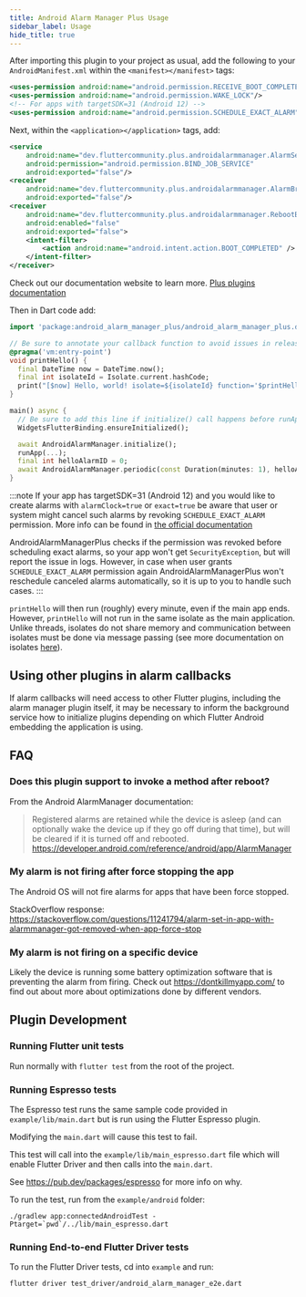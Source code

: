 ```yaml
---
title: Android Alarm Manager Plus Usage
sidebar_label: Usage
hide_title: true
---
```


After importing this plugin to your project as usual, add the following to your
`AndroidManifest.xml` within the `<manifest></manifest>` tags:

```xml
<uses-permission android:name="android.permission.RECEIVE_BOOT_COMPLETED"/>
<uses-permission android:name="android.permission.WAKE_LOCK"/>
<!-- For apps with targetSDK=31 (Android 12) -->
<uses-permission android:name="android.permission.SCHEDULE_EXACT_ALARM"/>
```

Next, within the `<application></application>` tags, add:

```xml
<service
    android:name="dev.fluttercommunity.plus.androidalarmmanager.AlarmService"
    android:permission="android.permission.BIND_JOB_SERVICE"
    android:exported="false"/>
<receiver
    android:name="dev.fluttercommunity.plus.androidalarmmanager.AlarmBroadcastReceiver"
    android:exported="false"/>
<receiver
    android:name="dev.fluttercommunity.plus.androidalarmmanager.RebootBroadcastReceiver"
    android:enabled="false"
    android:exported="false">
    <intent-filter>
        <action android:name="android.intent.action.BOOT_COMPLETED" />
    </intent-filter>
</receiver>
```
Check out our documentation website to learn more. [Plus plugins documentation](https://plus.fluttercommunity.dev/docs/overview)

Then in Dart code add:

```dart
import 'package:android_alarm_manager_plus/android_alarm_manager_plus.dart';

// Be sure to annotate your callback function to avoid issues in release mode on Flutter >= 3.3.0
@pragma('vm:entry-point')
void printHello() {
  final DateTime now = DateTime.now();
  final int isolateId = Isolate.current.hashCode;
  print("[$now] Hello, world! isolate=${isolateId} function='$printHello'");
}

main() async {
  // Be sure to add this line if initialize() call happens before runApp()
  WidgetsFlutterBinding.ensureInitialized();

  await AndroidAlarmManager.initialize();
  runApp(...);
  final int helloAlarmID = 0;
  await AndroidAlarmManager.periodic(const Duration(minutes: 1), helloAlarmID, printHello);
}
```

:::note
If your app has targetSDK=31 (Android 12) and you would like to create alarms with `alarmClock=true` or `exact=true`
be aware that user or system might cancel such alarms by revoking `SCHEDULE_EXACT_ALARM` permission.
More info can be found in [the official documentation](https://developer.android.com/training/scheduling/alarms#exact-permission-declare)

AndroidAlarmManagerPlus checks if the permission was revoked before scheduling exact alarms, so your app won't get `SecurityException`,
but will report the issue in logs. However, in case when user grants `SCHEDULE_EXACT_ALARM` permission again AndroidAlarmManagerPlus won't
reschedule canceled alarms automatically, so it is up to you to handle such cases.
:::

`printHello` will then run (roughly) every minute, even if the main app ends. However, `printHello`
will not run in the same isolate as the main application. Unlike threads, isolates do not share
memory and communication between isolates must be done via message passing (see more documentation on
isolates [here](https://api.dart.dev/stable/2.0.0/dart-isolate/dart-isolate-library.html)).

## Using other plugins in alarm callbacks

If alarm callbacks will need access to other Flutter plugins, including the
alarm manager plugin itself, it may be necessary to inform the background service how
to initialize plugins depending on which Flutter Android embedding the application is
using.

## FAQ

### Does this plugin support to invoke a method after reboot?

From the Android AlarmManager documentation:

> Registered alarms are retained while the device is asleep (and can optionally wake the device up if they go off
during that time), but will be cleared if it is turned off and rebooted.
https://developer.android.com/reference/android/app/AlarmManager

### My alarm is not firing after force stopping the app

The Android OS will not fire alarms for apps that have been force stopped.

StackOverflow response: https://stackoverflow.com/questions/11241794/alarm-set-in-app-with-alarmmanager-got-removed-when-app-force-stop

### My alarm is not firing on a specific device

Likely the device is running some battery optimization software that is preventing the alarm from firing.
Check out https://dontkillmyapp.com/ to find out about more about optimizations done by different vendors.

## Plugin Development

### Running Flutter unit tests

Run normally with `flutter test` from the root of the project.

### Running Espresso tests

The Espresso test runs the same sample code provided in `example/lib/main.dart`
but is run using the Flutter Espresso plugin.

Modifying the `main.dart` will cause this test to fail.

This test will call into the `example/lib/main_espresso.dart` file which
will enable Flutter Driver and then calls into the `main.dart`.

See https://pub.dev/packages/espresso for more info on why.

To run the test, run from the `example/android` folder:

```
./gradlew app:connectedAndroidTest -Ptarget=`pwd`/../lib/main_espresso.dart
```

### Running End-to-end Flutter Driver tests

To run the Flutter Driver tests, cd into `example` and run:

```
flutter driver test_driver/android_alarm_manager_e2e.dart
```
